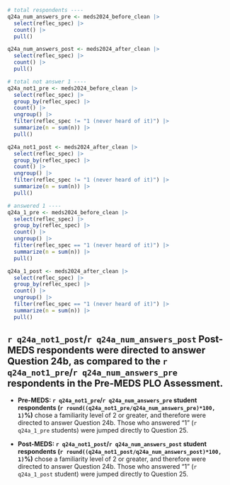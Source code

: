```r
# total respondents ----
q24a_num_answers_pre <- meds2024_before_clean |>
  select(reflec_spec) |>
  count() |>
  pull()

q24a_num_answers_post <- meds2024_after_clean |>
  select(reflec_spec) |>
  count() |>
  pull()

# total not answer 1 ----
q24a_not1_pre <- meds2024_before_clean |>
  select(reflec_spec) |>
  group_by(reflec_spec) |>
  count() |>
  ungroup() |>
  filter(reflec_spec != "1 (never heard of it)") |> 
  summarize(n = sum(n)) |>
  pull()

q24a_not1_post <- meds2024_after_clean |>
  select(reflec_spec) |>
  group_by(reflec_spec) |>
  count() |>
  ungroup() |>
  filter(reflec_spec != "1 (never heard of it)") |> 
  summarize(n = sum(n)) |>
  pull()

# answered 1 ----
q24a_1_pre <- meds2024_before_clean |>
  select(reflec_spec) |>
  group_by(reflec_spec) |>
  count() |>
  ungroup() |>
  filter(reflec_spec == "1 (never heard of it)") |> 
  summarize(n = sum(n)) |>
  pull()

q24a_1_post <- meds2024_after_clean |>
  select(reflec_spec) |>
  group_by(reflec_spec) |>
  count() |>
  ungroup() |>
  filter(reflec_spec == "1 (never heard of it)") |> 
  summarize(n = sum(n)) |>
  pull()
```

::: {.callout-note}
## `r q24a_not1_post`/`r q24a_num_answers_post` Post-MEDS respondents were directed to answer Question 24b, as compared to the `r q24a_not1_pre`/`r q24a_num_answers_pre` respondents in the Pre-MEDS PLO Assessment.

- **Pre-MEDS: `r q24a_not1_pre`/`r q24a_num_answers_pre` student respondents (`r round((q24a_not1_pre/q24a_num_answers_pre)*100, 1)`%)** chose a familiarity level of 2 or greater, and therefore were directed to answer Question 24b. Those who answered "1" (`r q24a_1_pre` students) were jumped directly to Question 25. 

- **Post-MEDS: `r q24a_not1_post`/`r q24a_num_answers_post` student respondents (`r round((q24a_not1_post/q24a_num_answers_post)*100, 1)`%)** chose a familiarity level of 2 or greater, and therefore were directed to answer Question 24b. Those who answered "1" (`r q24a_1_post` student) were jumped directly to Question 25. 
:::